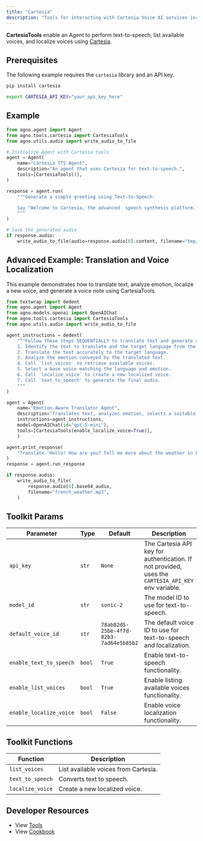 ```yaml
---
title: "Cartesia"
description: "Tools for interacting with Cartesia Voice AI services including text-to-speech and voice localization"
---
```


**CartesiaTools** enable an Agent to perform text-to-speech, list available voices, and localize voices using [Cartesia](https://docs.cartesia.ai/).

## Prerequisites

The following example requires the `cartesia` library and an API key.

```bash
pip install cartesia
```

```bash
export CARTESIA_API_KEY="your_api_key_here"
```

## Example

```python
from agno.agent import Agent
from agno.tools.cartesia import CartesiaTools
from agno.utils.audio import write_audio_to_file

# Initialize Agent with Cartesia tools
agent = Agent(
    name="Cartesia TTS Agent",
    description="An agent that uses Cartesia for text-to-speech.",
    tools=[CartesiaTools()],
)

response = agent.run(
    """Generate a simple greeting using Text-to-Speech:

    Say "Welcome to Cartesia, the advanced  speech synthesis platform. This speech is generated by an agent."
    """
)

# Save the generated audio
if response.audio:
    write_audio_to_file(audio=response.audio[0].content, filename="tmp/greeting.mp3")

```

## Advanced Example: Translation and Voice Localization

This example demonstrates how to translate text, analyze emotion, localize a new voice, and generate a voice note using CartesiaTools.

```python
from textwrap import dedent
from agno.agent import Agent
from agno.models.openai import OpenAIChat
from agno.tools.cartesia import CartesiaTools
from agno.utils.audio import write_audio_to_file

agent_instructions = dedent(
    """Follow these steps SEQUENTIALLY to translate text and generate a localized voice note:
    1. Identify the text to translate and the target language from the user request.
    2. Translate the text accurately to the target language.
    3. Analyze the emotion conveyed by the translated text.
    4. Call `list_voices` to retrieve available voices.
    5. Select a base voice matching the language and emotion.
    6. Call `localize_voice` to create a new localized voice.
    7. Call `text_to_speech` to generate the final audio.
    """
)

agent = Agent(
    name="Emotion-Aware Translator Agent",
    description="Translates text, analyzes emotion, selects a suitable voice, creates a localized voice, and generates a voice note (audio file) using Cartesia TTS tools.",
    instructions=agent_instructions,
    model=OpenAIChat(id="gpt-5-mini"),
    tools=[CartesiaTools(enable_localize_voice=True)],  
    )

agent.print_response(
    "Translate 'Hello! How are you? Tell me more about the weather in Paris?' to French and create a voice note."
)
response = agent.run_response

if response.audio:
    write_audio_to_file(
        response.audio[0].base64_audio,
        filename="french_weather.mp3",
    )
```

## Toolkit Params

| Parameter                | Type             | Default                                    | Description                                                                                       |
|--------------------------|------------------|--------------------------------------------|---------------------------------------------------------------------------------------------------|
| `api_key`                | `str`            | `None`                                     | The Cartesia API key for authentication. If not provided, uses the `CARTESIA_API_KEY` env variable. |
| `model_id`               | `str`            | `sonic-2`                                  | The model ID to use for text-to-speech.                                                         |
| `default_voice_id`       | `str`            | `78ab82d5-25be-4f7d-82b3-7ad64e5b85b2`      | The default voice ID to use for text-to-speech and localization.                                 |
| `enable_text_to_speech` | `bool`           | `True`                                     | Enable text-to-speech functionality.                                                             |
| `enable_list_voices`    | `bool`           | `True`                                     | Enable listing available voices functionality.                                                   |
| `enable_localize_voice` | `bool`           | `False`                                    | Enable voice localization functionality.                                                         |

## Toolkit Functions

| Function         | Description                                                                                                                                                                 |
|------------------|-----------------------------------------------------------------------------------------------------------------------------------------------------------------------------|
| `list_voices`    | List available voices from Cartesia.                 |
| `text_to_speech` | Converts text to speech.  |
| `localize_voice` | Create a new localized voice. |

## Developer Resources

- View [Tools](https://github.com/agno-agi/agno/blob/main/libs/agno/agno/tools/cartesia.py)
- View [Cookbook](https://github.com/agno-agi/agno/tree/v2.0/cookbook/tools/cartesia_tools.py)
